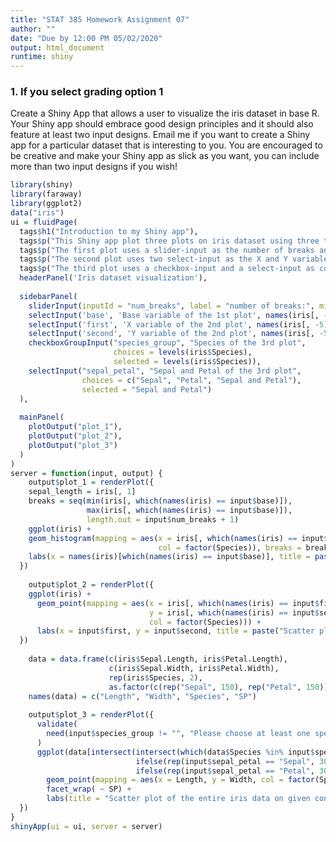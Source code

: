 ```yaml
---
title: "STAT 385 Homework Assignment 07"
author: ""
date: "Due by 12:00 PM 05/02/2020"
output: html_document
runtime: shiny
---
```


### 1. If you select grading option 1

Create a Shiny App that allows a user to visualize the iris dataset in base R. Your Shiny app should embrace good design principles and it should also feature at least two input designs. Email me if you want to create a Shiny app for a particular dataset that is interesting to you. You are encouraged to be creative and make your Shiny app as slick as you want, you can include more than two input designs if you wish!

```r
library(shiny)
library(faraway)
library(ggplot2)
data("iris")
ui = fluidPage(
  tags$h1("Introduction to my Shiny app"),
  tags$p("This Shiny app plot three plots on iris dataset using three type of inputs:"),
  tags$p("The first plot uses a slider-input as the number of breaks and a select-input as the base variable and use these to create a histogram."),
  tags$p("The second plot uses two select-input as the X and Y variable and use these to create scatter plot."),
  tags$p("The third plot uses a checkbox-input and a select-input as conditions to create the scatter plot of the entire data."),
  headerPanel('Iris dataset visualization'),
  
  sidebarPanel(
    sliderInput(inputId = "num_breaks", label = "number of breaks:", min = 1, max = 40, value = 30),
    selectInput('base', 'Base variable of the 1st plot', names(iris[, -5])),
    selectInput('first', 'X variable of the 2nd plot', names(iris[, -5])),
    selectInput('second', 'Y variable of the 2nd plot', names(iris[, -5]), selected = "Petal.Length"),
    checkboxGroupInput("species_group", "Species of the 3rd plot", 
                       choices = levels(iris$Species), 
                       selected = levels(iris$Species)),
    selectInput("sepal_petal", "Sepal and Petal of the 3rd plot", 
                choices = c("Sepal", "Petal", "Sepal and Petal"), 
                selected = "Sepal and Petal")
  ),
  
  mainPanel(
    plotOutput("plot_1"),
    plotOutput("plot_2"),
    plotOutput("plot_3")
  )
)
server = function(input, output) {
    output$plot_1 = renderPlot({
    sepal_length = iris[, 1]
    breaks = seq(min(iris[, which(names(iris) == input$base)]), 
                 max(iris[, which(names(iris) == input$base)]), 
                 length.out = input$num_breaks + 1)
    ggplot(iris) + 
    geom_histogram(mapping = aes(x = iris[, which(names(iris) == input$base)], 
                                 col = factor(Species)), breaks = breaks) + 
    labs(x = names(iris)[which(names(iris) == input$base)], title = paste("Histogram of", input$base))
  })
    
    output$plot_2 = renderPlot({
    ggplot(iris) +  
      geom_point(mapping = aes(x = iris[, which(names(iris) == input$first)], 
                               y = iris[, which(names(iris) == input$second)], 
                               col = factor(Species))) +
      labs(x = input$first, y = input$second, title = paste("Scatter plot of", input$first, "vs", input$second))
  })
    
    data = data.frame(c(iris$Sepal.Length, iris$Petal.Length), 
                      c(iris$Sepal.Width, iris$Petal.Width), 
                      rep(iris$Species, 2), 
                      as.factor(c(rep("Sepal", 150), rep("Petal", 150))))
    names(data) = c("Length", "Width", "Species", "SP")
    
    output$plot_3 = renderPlot({
      validate(
        need(input$species_group != "", "Please choose at least one species!")
      )
      ggplot(data[intersect(intersect(which(data$Species %in% input$species_group), 
                            ifelse(rep(input$sepal_petal == "Sepal", 300), rep(c(1:150), 2), c(1:300))), 
                            ifelse(rep(input$sepal_petal == "Petal", 300), rep(c(151:300), 2), c(1:300))), ]) +
        geom_point(mapping = aes(x = Length, y = Width, col = factor(Species))) + 
        facet_wrap( ~ SP) + 
        labs(title = "Scatter plot of the entire iris data on given conditions")
  })
}
shinyApp(ui = ui, server = server)
```
